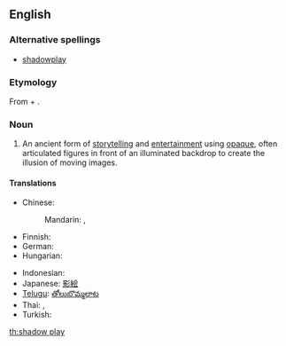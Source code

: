 ==English==

===Alternative spellings===
* [[shadowplay]]

===Etymology===
From {{term|shadow}} + {{term|play}}.

===Noun===
{{wikipedia}}
{{en-noun}}

# An ancient form of [[storytelling]] and [[entertainment]] using [[opaque]], often articulated figures in front of an illuminated backdrop to create the illusion of moving images.

====Translations====
{{trans-top|form of storytelling using opaque figures in front of an illuminated backdrop}}
* Chinese:
*: Mandarin: {{t|cmn|皮影戲|sc=Hani}}, {{t-|cmn|皮影戏|tr=píyǐngxì|sc=Hani}}
* Finnish: {{t|fi|varjoteatteri}}
* German: {{t-|de|Schattenspiel|n}}
* Hungarian: {{t-|hu|árnyjáték}}
{{trans-mid}}
* Indonesian: {{t+|id|wayang|xs=Indonesian}}
* Japanese: [[影絵]]
* [[Telugu]]: [[తోలుబొమ్మలాట]]
* Thai: {{t-|th|หนังตะลุง}}, {{t-|th|ตะลุง}}
* Turkish: {{t+|tr|gölge oyunu}}
{{trans-bottom}}

[[th:shadow play]]
